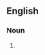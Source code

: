 {{also|jacks-of-all-trades|Jacks of all trades|Jacks-of-all-trades|Jacks of all Trades}}

==English==

===Noun===
{{head|en|noun plural form}}

# {{plural of|jack of all trades|lang=en}}
